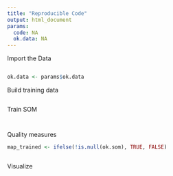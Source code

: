 ```yaml
---
title: "Reproducible Code"
output: html_document
params:
  code: NA
  ok.data: NA
---
```



Import the Data
```r
```



```r
ok.data <- params$ok.data
```




Build training data
```r
```



Train SOM
```r

```

```r

```


Quality measures
```r
map_trained <- ifelse(!is.null(ok.som), TRUE, FALSE)
```

```r

```




Visualize 
```r

```

